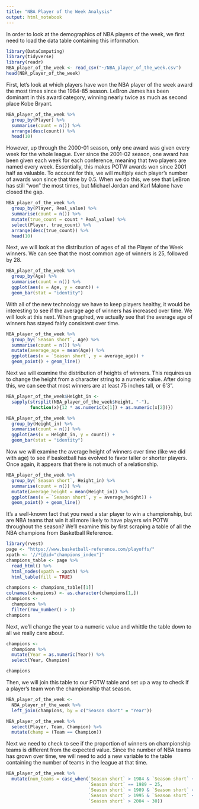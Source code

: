---
title: "NBA Player of the Week Analysis"
output: html_notebook
---

In order to look at the demographics of NBA players of the week, we first need to load the data table containing this information.

```{r}
library(DataComputing)
library(tidyverse)
library(readr)
NBA_player_of_the_week <- read_csv("~/NBA_player_of_the_week.csv")
head(NBA_player_of_the_week)

```

First, let's look at which players have won the NBA player of the week award the most times since the 1984-85 season. LeBron James has been dominant in this award category, winning nearly twice as much as second place Kobe Bryant.

```{r}
NBA_player_of_the_week %>%
  group_by(Player) %>%
  summarise(count = n()) %>%
  arrange(desc(count)) %>%
  head(10)

```

However, up through the 2000-01 season, only one award was given every week for the whole league. Ever since the 2001-02 season, one award has been given each week for each conference, meaning that two players are named every week. Essentially, this makes POTW awards won since 2001 half as valuable. To account for this, we will multiply each player's number of awards won since that time by 0.5. When we do this, we see that LeBron has still "won" the most times, but Michael Jordan and Karl Malone have closed the gap.

```{r}
NBA_player_of_the_week %>%
  group_by(Player, Real_value) %>%
  summarise(count = n()) %>%
  mutate(true_count = count * Real_value) %>%
  select(Player, true_count) %>%
  arrange(desc(true_count)) %>%
  head(10)

```

Next, we will look at the distribution of ages of all the Player of the Week winners. We can see that the most common age of winners is 25, followed by 28.

```{r}
NBA_player_of_the_week %>%
  group_by(Age) %>%
  summarise(count = n()) %>%
  ggplot(aes(x = Age, y = count)) +
  geom_bar(stat = "identity")

```

With all of the new technology we have to keep players healthy, it would be interesting to see if the average age of winners has increased over time. We will look at this next. When graphed, we actually see that the average age of winners has stayed fairly consistent over time.

```{r}
NBA_player_of_the_week %>%
  group_by(`Season short`, Age) %>%
  summarise(count = n()) %>%
  mutate(average_age = mean(Age)) %>%
  ggplot(aes(x = `Season short`, y = average_age)) +
  geom_point() + geom_line()

```

Next we will examine the distribution of heights of winners. This requires us to change the height from a character string to a numeric value. After doing this, we can see that most winners are at least 75 inches tall, or 6'3".

```{r}
NBA_player_of_the_week$Height_in <- 
  sapply(strsplit(NBA_player_of_the_week$Height, "-"),
         function(x){12 * as.numeric(x[1]) + as.numeric(x[2])})

NBA_player_of_the_week %>%
  group_by(Height_in) %>%
  summarise(count = n()) %>%
  ggplot(aes(x = Height_in, y = count)) +
  geom_bar(stat = "identity")

```

Now we will examine the average height of winners over time (like we did with age) to see if basketball has evolved to favor taller or shorter players. Once again, it appears that there is not much of a relationship.

```{r}
NBA_player_of_the_week %>%
  group_by(`Season short`, Height_in) %>%
  summarise(count = n()) %>%
  mutate(average_height = mean(Height_in)) %>%
  ggplot(aes(x = `Season short`, y = average_height)) +
  geom_point() + geom_line()

```

It's a well-known fact that you need a star player to win a championship, but are NBA teams that win it all more likely to have players win POTW throughout the season? We'll examine this by first scraping a table of all the NBA champions from Basketball Reference.

```{r}
library(rvest)
page <- "https://www.basketball-reference.com/playoffs/"
xpath <- '//*[@id="champions_index"]'
champions_table <- page %>%
  read_html() %>%
  html_nodes(xpath = xpath) %>%
  html_table(fill = TRUE)

champions <- champions_table[[1]]
colnames(champions) <- as.character(champions[1,])
champions <-
  champions %>%
  filter(row_number() > 1)
champions

```

Next, we'll change the year to a numeric value and whittle the table down to all we really care about.

```{r}
champions <-
  champions %>%
  mutate(Year = as.numeric(Year)) %>%
  select(Year, Champion)

champions

```

Then, we will join this table to our POTW table and set up a way to check if a player's team won the championship that season.

```{r}
NBA_player_of_the_week <-
  NBA_player_of_the_week %>%
  left_join(champions, by = c("Season short" = "Year"))

NBA_player_of_the_week %>%
  select(Player, Team, Champion) %>%
  mutate(champ = (Team == Champion)) 

```

Next we need to check to see if the proportion of winners on championship teams is different from the expected value. Since the number of NBA teams has grown over time, we will need to add a new variable to the table containing the number of teams in the league at that time.

```{r}
NBA_player_of_the_week %>%
  mutate(num_teams = case_when(`Season short` > 1984 & `Season short` < 1989 ~ 23,
                               `Season short` == 1989 ~ 25,
                               `Season short` > 1989 & `Season short` < 1996 ~ 27,
                               `Season short` > 1995 & `Season short` < 2005 ~ 29,
                               `Season short` > 2004 ~ 30))

```












